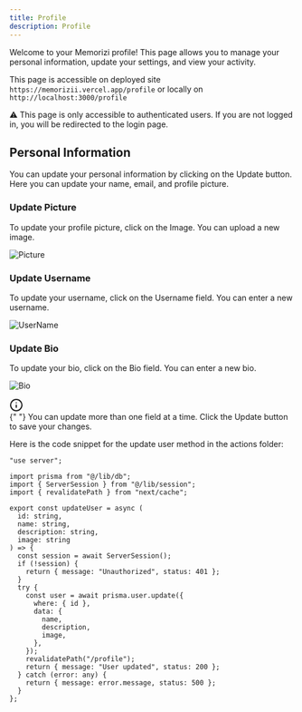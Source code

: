 ```yaml
---
title: Profile
description: Profile
---
```


Welcome to your Memorizi profile! This page allows you to manage your personal information, update your settings, and view your activity.

This page is accessible on deployed site `https://memorizii.vercel.app/profile` or locally on `http://localhost:3000/profile`

<div className="bg-yellow-100 dark:text-black py-1 px-4 rounded-lg ">
  <span>⚠️</span> This page is only accessible to authenticated users. If you
  are not logged in, you will be redirected to the login page.
</div>

## Personal Information

You can update your personal information by clicking on the <span className="text-orange-400">Update</span> button. Here you can update your name, email, and profile picture.

### Update Picture

To update your profile picture, click on the <span className="text-orange-400">Image</span>. You can upload a new image.

![Picture](@/public/assets/docs/profile/fig1.png)

### Update Username

To update your username, click on the <span className="text-orange-400">Username</span> field. You can enter a new username.

![UserName](@/public/assets/docs/profile/fig2.png)

### Update Bio

To update your bio, click on the <span className="text-orange-400">Bio</span> field. You can enter a new bio.

![Bio](@/public/assets/docs/profile/fig3.png)

<div className="bg-gray-300 py-2 px-4 rounded-lg dark:text-black ">
  <div className="flex  items-center gap-2">
    <svg
      className="text-blue-500 self-center"
      xmlns="http://www.w3.org/2000/svg"
      width="24"
      height="24"
      viewBox="0 0 24 24"
      fill="none"
      stroke="currentColor"
      stroke-width="2"
      stroke-linecap="round"
      stroke-linejoin="round"
      class="lucide lucide-info size-5 fill-blue-500 text-card"
    >
      <circle cx="12" cy="12" r="10"></circle>
      <path d="M12 16v-4"></path>
      <path d="M12 8h.01"></path>
    </svg>
    <div>
      {" "}
      You can update more than one field at a time. Click the <span className="text-orange-400">
        Update
      </span> button to save your changes.
    </div>
  </div>
</div>

Here is the code snippet for the update user method in the actions folder:

```tsx
"use server";

import prisma from "@/lib/db";
import { ServerSession } from "@/lib/session";
import { revalidatePath } from "next/cache";

export const updateUser = async (
  id: string,
  name: string,
  description: string,
  image: string
) => {
  const session = await ServerSession();
  if (!session) {
    return { message: "Unauthorized", status: 401 };
  }
  try {
    const user = await prisma.user.update({
      where: { id },
      data: {
        name,
        description,
        image,
      },
    });
    revalidatePath("/profile");
    return { message: "User updated", status: 200 };
  } catch (error: any) {
    return { message: error.message, status: 500 };
  }
};
```
